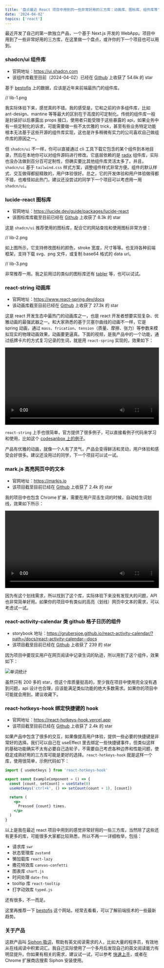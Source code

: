 ```yaml
---
title: '盘点最近 React 项目中用到的一些非常好用的三方库：动画库、图标库、组件库等'
date: '2024-04-02'
topics: ['react']
---
```


最近开发了自己的第一款独立产品，一个基于 Next.js 开发的 WebApp。项目中用到了一些非常好用的三方库，在这里做一个盘点，或许你的下一个项目也可以用到。


### shadcn/ui 组件库

- 官网地址：https://ui.shadcn.com
- 该组件库截至目前（2024-04-02）已经在 [Github](https://github.com/shadcn-ui/ui) 上收获了 54.6k 的 star

基于 [bestofjs](https://bestofjs.org/) 上的数据，应该是近年来前端最热门的组件库。 

// lib-1.png

我实际体验下来，感觉真的不错。我的感受是，它和之前的许多组件库，比如 ant-design、mantine 等等最大的区别在于高度的可定制化。传统的组件库一般是封装好以后暴露出 props 接口，使用者只能受限于这些暴露的 api，如果业务中有一些定制化的诉求，可能需要做一些不太优雅的 trick，甚至有些业务特定功能根本无法基于这些开源的组件库实现，这也是许多稍微有实力的公司喜欢自己做组件库的原因之一。

但 `shadcn/ui` 不一样，你可以直接通过 cli 工具下载它包含的某个组件到本地目录，然后在本地你可以对组件源码进行修改。它底层依赖的是 [radix](https://www.radix-ui.com/) 组件库，实际也没办法做到百分百可定制性，但确实要比其他组件库灵活太多了。并且，`shadcn/ui` 基于 `tailwind.css` 样式方案，调整组件样式非常方便。组件的默认样式、交互做得都挺精致的，用户体验很好。总之，它的开发体验和用户体验做得都不错，也难怪如此热门，建议还没尝试的同学下一个项目可以考虑用一用 `shadcn/ui`。


### lucide-react 图标库

- 官网地址：https://lucide.dev/guide/packages/lucide-react
- 该图标库库截至目前已经在 [Github](https://github.com/lucide-icons/lucide) 上收获了 8.3k 的 star

这是 `shadcn/ui` 推荐使用的图标库，配合它的网站查找和使用图标非常方便：

// lib-2.png

如上图所示，它支持修改图标的颜色，stroke 宽度，尺寸等等。也支持各种前端框架，支持下载 svg、png 文件，或复制 base64 格式的 data url。


// lib-3.png

非常推荐一用。我之前用过的类似的图标库还有 [tabler](https://tabler.io/icons) 等，也可以试试。


### react-string 动画库

- 官网地址：https://www.react-spring.dev/docs
- 该动画库截至目前已经在 [Github](https://github.com/pmndrs/react-spring) 上收获了 27.3k 的 star

这是 react 开发生态中最热门的动画库之一，也是 react 开发者想要实现复杂、优雅动画的最强武器之一。和大家熟悉的基于贝塞尔曲线的动画不一样，它是 spring 动画，通过 `mass`、`frication`、`tension`（质量、摩擦、张力）等参数来模拟现实的物理动画效果，动画要更逼真。下面的视频，是我产品中的一个功能，通过纸牌卡片的方式复习记录的生词，就是用 `react-spring` 实现的，效果如下：

<video width="100%" controls>
    <source src="https://blog-1258648987.cos.ap-shanghai.myqcloud.com/siphon/video/idea-3.mp4" type="video/mp4"/>
    Your browser does not support the video tag.
</video>

`react-string` 上手也很简单，官方提供了很多例子，可以直接看例子代码来学习和使用，比如这个 [codesanbox 上的例子](https://codesandbox.io/s/exkei)。

产品有优雅的动画，就像一个人有了灵气，产品会变得鲜活和灵动，用户体验和感受会好很多。建议还没用过的同学，下一个项目可以试一试。

### mark.js 高亮网页中的文本

- 官网地址：https://markjs.io
- 该项目截至目前已经在 [Github](https://github.com/julkue/mark.js) 上收获了 2.4k 的 star

我的项目中也包含 Chrome 扩展，需要在用户双击生词的时候，自动给生词划线，效果如下所示：

 <video width="100%" controls>
    <source src="https://blog-1258648987.cos.ap-shanghai.myqcloud.com/siphon/video/idea-1.mp4" type="video/mp4" />
    Your browser does not support the video tag.
 </video>

因为有这个划线需求，所以找到了这个库，实际体验下来没有发现大的问题，API 也非常简单好用。如果你的项目中有类似的高亮（划线）网页中文本的需求，可以考虑试一试。

### react-activity-calendar 类 github 格子日历的组件

- storybook 地址：https://grubersjoe.github.io/react-activity-calendar/?path=/docs/react-activity-calendar--docs
- 该项目截至目前已经在 [Github](https://github.com/grubersjoe/react-activity-calendar) 上收获了 239 的 star

因为项目中要现实用户在网页阅读中记录生词的轨迹，所以用到了这个组件，效果如下：

![单词统计](https://blog-1258648987.cos.ap-shanghai.myqcloud.com/siphon/idea-statistics.png)

虽然只有 200 多的 star，但这个库质量挺高的，至少我在项目中使用完全没有遇到问题，api 设计也合理，应该能满足类似功能的绝大多数需求。如果你的项目中可能就会用到，建议收藏下。

### react-hotkeys-hook 绑定快捷键的 hook

- 官网地址：https://react-hotkeys-hook.vercel.app
- 该项目截至目前已经在 [Github](https://github.com/JohannesKlauss/react-hotkeys-hook) 上收获了 2.4k 的 star

如果产品中包含了很多的交互，如果像提高用户体验，提供一些必要的快捷键是非常好的选择。我们可以自己在 useEffect 里去绑定一些快捷键事件，但类似这样的基础功能确实不太有必要自己造轮子，不需要自己考虑各种边界和性能问题，使稳定成熟好用的三方库可能是更好的选择。`react-hotkeys-hook` 就是这样一个库，使用很简单，示例代码如下：

```jsx
import { useHotkeys } from 'react-hotkeys-hook'

export const ExampleComponent = () => {
  const [count, setCount] = useState(0)
  useHotkeys('ctrl+k', () => setCount(count + 1), [count])

  return (
    <p>
      Pressed {count} times.
    </p>
  )
}
```

以上是我在最近 react 项目中用到的感觉非常好用的一些三方库，当然除了这些还有更多的库，可能很多大家都比较熟悉，所以不再一一详细枚举，包括：

- 请求库 `swr`
- 状态管理库  `zustand`
- 懒加载库 `react-lazy`
- 撒花特效库 `canvas-confetti`
- 图表库 `chart.js`
- 时间处理 `date-fns`
- tooltip 库 `react-tooltip`
- 打字动效库 `typed.js` 

还有很多，不一而足。

这里再推荐一下 [bestofjs](https://bestofjs.org/) 这个网站，经常去看看，可以了解前端技术的一些最新趋势。

### 关于产品

这款产品叫 [Siphon 吸词](https://siphon.ink)，帮助有英文阅读需求的人，比如大量的程序员，有效地从在线阅读中积累词汇。我自己实际使用了一个多月后发现自己的英文阅读能力有明显提升。你如果有相关的需求，建议试一试，可以参考 [快速上手](https://siphon.ink/docs/start/quick-start)，或者在 Chrome 扩展商店搜索 Siphon 安装使用。